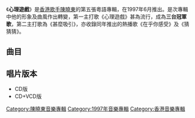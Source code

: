 {{redirect2|-{心理游戏}-|[[大卫·芬奇|大卫·芬奇]]导演，[[迈克尔·道格拉斯|迈克尔·道格拉斯]]及[[西恩·潘|西恩·潘]]主演的美国惊悚电影|致命游戏}}
{{Album infobox | <!-- See Wikipedia:WikiProject_Albums -->
|  Name        = 心理遊戲
|  Type        = [[專輯|專輯]]
|  Artist      = [[陳曉東_(藝人)|陳曉東]]
|  Cover       = 陳曉東 心理遊戲.jpg
|  Released    = 1997年6月
|  Recorded    = 1997年
|  Genre       = [[粵語流行音樂|粵語流行音樂]]
|  Length      = 43:52
|  Label       = [[寶麗金|寶麗金]]
|  Number      = 
|  Producer    = [[方樹樑|方樹樑]]、[[陳永明|陳永明]]
|  Last album  = [[在乎你感受|在乎你感受]]<br />（1997年）
|  This album  = '''心理遊戲'''<br />（1997年）
|  Next album  = [[心有獨鍾|心有獨鍾]]<br />（1997年）
}}

《'''心理遊戲'''》是[[香港|香港]][[歌手|歌手]][[陳曉東_(藝人)|陳曉東]]的第五張粵語專輯，在1997年6月推出。是次專輯中他的形象及曲風作出轉變，第一主打歌《心理遊戲》甚為流行，成為'''三台冠軍歌'''，第二主打歌為《甚麼吸引》，亦收錄同年推出的熱播歌《在乎你感受》及《猜猜猜》。

== 曲目 ==
{{Tracklist
| collapsed = 
| headline = 
| font_size = 
| total_length = 

| all_writing = 
| all_music = 
| all_lyrics = 
| all_arranger = 
| all_producer = 
| all_note = 

| extra_column =

| title1 = 心理遊戲
| note1 = 
| longnote1 = 第一主打歌<br>國語版為《心理遊戲》
| music1 = [[方樹樑|方樹樑]]
| lyrics1 = [[黃偉文|黃偉文]]
| arranger1 = 方樹樑
| producer1 = 方樹樑
| extra1 = 
| length1 = 

| title2 = 甚麼吸引
| note2 = 
| longnote2 = 第二主打歌
| music2 = 方樹樑
| lyrics2 = [[林夕|林夕]]
| arranger2 = 方樹樑
| producer2 = 方樹樑
| extra2 = 
| length2 = 

| title3 = 迷魂
| note3 = 
| longnote3 = 
| music3 = 方樹樑
| lyrics3 = [[陳少琪|陳少琪]]
| arranger3 = 方樹樑
| producer3 = 方樹樑
| extra3 = 
| length3 = 

| title4 = 沒線風箏
| note4 = 
| longnote4 = 
| music4 = 方樹樑
| lyrics4 = [[向雪懷|向雪懷]]
| arranger4 = 方樹樑
| producer4 = 方樹樑
| extra4 = 
| length4 = 

| title5 = 三個字
| note5 = 
| longnote5 = 
| music5 = [[Barry_Chung|Barry Chung]]
| lyrics5 = [[李敏_(香港)|李敏]]
| arranger5 = [[唐奕聰|唐奕聰]]
| producer5 = [[陳永明|陳永明]]
| extra5 = 
| length5 = 

| title6 = 下輩子的事 
| note6 = 
| longnote6 = 
| music6 = [[陳輝陽|陳輝陽]]
| lyrics6 = [[因葵|因葵]]
| arranger6 = 陳輝陽
| producer6 = 陳永明
| extra6 = 
| length6 = 

| title7 = 感情豐富
| note7 = 
| longnote7 = 
| music7 = [[陳尊權|陳尊權]]
| lyrics7 = 向雪懷
| arranger7 = 陳永明
| producer7 = 陳永明
| extra7 = 
| length7 = 

| title8 = 擠迫
| note8 = 
| longnote8 = 
| music8 = 唐奕聰
| lyrics8 = 陳少琪
| arranger8 = 唐奕聰
| producer8 = 陳永明
| extra8 = 
| length8 = 

| title9 = 攜著你走出門外
| note9 = 
| longnote9 = 
| music9 = [[陳曉東|陳曉東]]
| lyrics9 = 向雪懷
| arranger9 = [[陳美鳳_(香港)|陳美鳳]]
| producer9 = 陳永明
| extra9 = 
| length9 = 

| title10 = 在乎你感受
| note10 = 
| longnote10 = [[星晨旅遊|星晨旅遊]]廣告主題曲
| music10 = 唐奕聰
| lyrics10 = 陳少琪
| arranger10 = 唐奕聰
| producer10 = 陳永明
| extra10 = 
| length10 = 

| title11 = 猜猜猜
| note11 = 
| longnote11 = 電影《[[初戀無限Touch|初戀無限Touch]]》主題曲<br>國語版為《猜猜猜》
| music11 = 陳美鳳
| lyrics11 = 向雪懷
| arranger11 = 陳美鳳
| producer11 = 陳永明
| extra11 = 
| length11 = 
}}

== 唱片版本 ==
*CD版
*CD+VCD版

[[Category:陳曉東音樂專輯|Category:陳曉東音樂專輯]]
[[Category:1997年音樂專輯|Category:1997年音樂專輯]]
[[Category:香港音樂專輯|Category:香港音樂專輯]]
